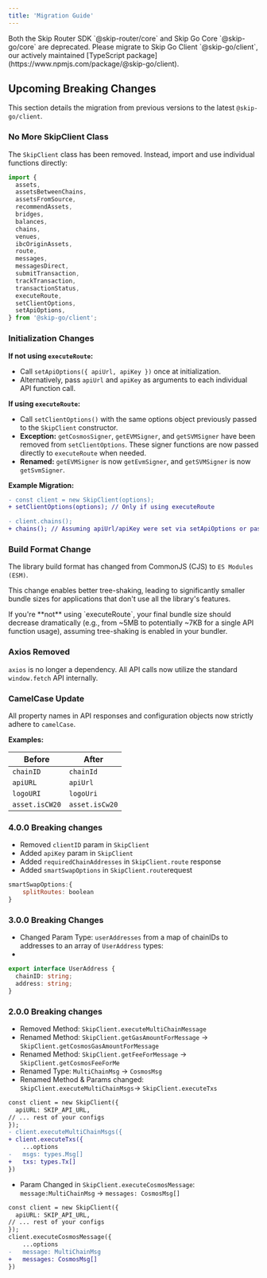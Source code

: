 ```yaml
---
title: 'Migration Guide'
---
```


<Warning>
  Both the Skip Router SDK `@skip-router/core` and Skip Go Core `@skip-go/core`
  are deprecated. Please migrate to Skip Go Client `@skip-go/client`, our
  actively maintained [TypeScript package](https://www.npmjs.com/package/@skip-go/client).
</Warning>

## Upcoming Breaking Changes

This section details the migration from previous versions to the latest `@skip-go/client`.

### No More SkipClient Class

The `SkipClient` class has been removed. Instead, import and use individual functions directly:

```TypeScript TypeScript
import {
  assets,
  assetsBetweenChains,
  assetsFromSource,
  recommendAssets,
  bridges,
  balances,
  chains,
  venues,
  ibcOriginAssets,
  route,
  messages,
  messagesDirect,
  submitTransaction,
  trackTransaction,
  transactionStatus,
  executeRoute,
  setClientOptions,
  setApiOptions,
} from '@skip-go/client';
```

### Initialization Changes

**If not using `executeRoute`:**

- Call `setApiOptions({ apiUrl, apiKey })` once at initialization.
- Alternatively, pass `apiUrl` and `apiKey` as arguments to each individual API function call.

**If using `executeRoute`:**

- Call `setClientOptions()` with the same options object previously passed to the `SkipClient` constructor.
- **Exception:** `getCosmosSigner`, `getEVMSigner`, and `getSVMSigner` have been removed from `setClientOptions`. These signer functions are now passed directly to `executeRoute` when needed.
- **Renamed:** `getEVMSigner` is now `getEvmSigner`, and `getSVMSigner` is now `getSvmSigner`.

**Example Migration:**

```Diff Diff
- const client = new SkipClient(options);
+ setClientOptions(options); // Only if using executeRoute

- client.chains();
+ chains(); // Assuming apiUrl/apiKey were set via setApiOptions or passed in
```

### Build Format Change

The library build format has changed from CommonJS (CJS) to `ES Modules (ESM)`.

This change enables better tree-shaking, leading to significantly smaller bundle sizes for applications that don't use all the library's features.

<Info>
  If you're **not** using `executeRoute`, your final bundle size should decrease dramatically (e.g., from ~5MB to potentially ~7KB for a single API function usage), assuming tree-shaking is enabled in your bundler.
</Info>

### Axios Removed

`axios` is no longer a dependency. All API calls now utilize the standard `window.fetch` API internally.

### CamelCase Update

All property names in API responses and configuration objects now strictly adhere to `camelCase`.

**Examples:**

| Before          | After           |
| --------------- | --------------- |
| `chainID`       | `chainId`       |
| `apiURL`        | `apiUrl`        |
| `logoURI`       | `logoUri`       |
| `asset.isCW20`  | `asset.isCw20`  |

### 4.0.0 Breaking changes

- Removed `clientID` param in `SkipClient`
- Added `apiKey` param in `SkipClient`
- Added `requiredChainAddresses` in `SkipClient.route` response
- Added `smartSwapOptions` in `SkipClient.route`request

```JavaScript JavaScript
smartSwapOptions:{
	splitRoutes: boolean
}
```

### 3.0.0 Breaking Changes

- Changed Param Type: `userAddresses` from a map of chainIDs to addresses to an array of `UserAddress` types:
-

```TypeScript TypeScript
export interface UserAddress {
  chainID: string;
  address: string;
}
```

### 2.0.0 Breaking changes

- Removed Method: `SkipClient.executeMultiChainMessage`
- Renamed Method: `SkipClient.getGasAmountForMessage` \-> `SkipClient.getCosmosGasAmountForMessage`
- Renamed Method: `SkipClient.getFeeForMessage` \-> `SkipClient.getCosmosFeeForMe`
- Renamed Type: `MultiChainMsg` \-> `CosmosMsg`
- Renamed Method & Params changed: `SkipClient.executeMultiChainMsgs`\-> `SkipClient.executeTxs`

```Diff Diff
const client = new SkipClient({
  apiURL: SKIP_API_URL,
// ... rest of your configs
});
- client.executeMultiChainMsgs({
+ client.executeTxs({
	...options
-	msgs: types.Msg[]
+	txs: types.Tx[]
})
```

- Param Changed in `SkipClient.executeCosmosMessage`: `message:MultiChainMsg` \-> `messages: CosmosMsg[]`

```Diff Diff
const client = new SkipClient({
  apiURL: SKIP_API_URL,
// ... rest of your configs
});
client.executeCosmosMessage({
	...options
-	message: MultiChainMsg
+	messages: CosmosMsg[]
})
```